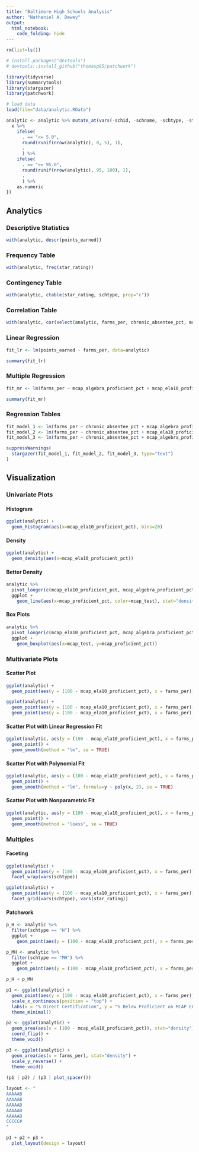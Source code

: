 ```yaml
---
title: "Baltimore High Schools Analysis"
author: "Nathaniel A. Dewey"
output:
  html_notebook:
    code_folding: hide
---
```


```r
rm(list=ls())

# install.packages("devtools")
# devtools::install_github("thomasp85/patchwork")

library(tidyverse)
library(summarytools)
library(stargazer)
library(patchwork)

# load data
load(file="data/analytic.RData")

analytic <- analytic %>% mutate_at(vars(-schid, -schname, -schtype, -star_rating, -points_earned), function(x) {
  x %>%
    ifelse(
      . == "<= 5.0",
      round(runif(nrow(analytic), 0, 5), 1),
      .
      ) %>%
    ifelse(
      . == ">= 95.0",
      round(runif(nrow(analytic), 95, 100), 1),
      .
      ) %>%
    as.numeric
})
```

## Analytics

### Descriptive Statistics

```r
with(analytic, descr(points_earned))
```

### Frequency Table

```r
with(analytic, freq(star_rating))
```


### Contingency Table

```r
with(analytic, ctable(star_rating, schtype, prop="c"))
```

### Correlation Table

```r
with(analytic, cor(select(analytic, farms_per, chronic_absentee_pct, mcap_algebra_proficient_pct, mcap_ela10_proficient_pct)))
```

### Linear Regression

```r
fit_lr <- lm(points_earned ~ farms_per, data=analytic)

summary(fit_lr)
```

### Multiple Regression

```r
fit_mr <- lm(farms_per ~ mcap_algebra_proficient_pct + mcap_ela10_proficient_pct, data=analytic)

summary(fit_mr)
```

### Regression Tables

```r
fit_model_1 <- lm(farms_per ~ chronic_absentee_pct + mcap_algebra_proficient_pct, data=analytic)
fit_model_2 <- lm(farms_per ~ chronic_absentee_pct + mcap_ela10_proficient_pct, data=analytic)
fit_model_3 <- lm(farms_per ~ chronic_absentee_pct + mcap_algebra_proficient_pct + mcap_ela10_proficient_pct, data=analytic)

suppressWarnings(
  stargazer(fit_model_1, fit_model_2, fit_model_3, type="text")
)
```

## Visualization

### Univariate Plots {.tabset}

#### Histogram

```r
ggplot(analytic) +
  geom_histogram(aes(x=mcap_ela10_proficient_pct), bins=20)
```

#### Density

```r
ggplot(analytic) +
  geom_density(aes(x=mcap_ela10_proficient_pct))
```

#### Better Density

```r
analytic %>%
  pivot_longer(c(mcap_ela10_proficient_pct, mcap_algebra_proficient_pct), names_to="mcap_test", values_to="mcap_proficient_pct") %>%
  ggplot +
    geom_line(aes(x=mcap_proficient_pct, color=mcap_test), stat="density")
```

#### Box Plots

```r
analytic %>%
  pivot_longer(c(mcap_ela10_proficient_pct, mcap_algebra_proficient_pct), names_to="mcap_test", values_to="mcap_proficient_pct") %>%
  ggplot +
    geom_boxplot(aes(x=mcap_test, y=mcap_proficient_pct))
```

### Multivariate Plots {.tabset}

#### Scatter Plot

```r
ggplot(analytic) +
  geom_point(aes(y = (100 - mcap_ela10_proficient_pct), x = farms_per))
```

```r
ggplot(analytic) +
  geom_point(aes(y = (100 - mcap_ela10_proficient_pct), x = farms_per)) +
  geom_point(aes(y = (100 - mcap_ela10_proficient_pct), x = farms_per), data=function(df) { filter(df, schid %in% c(403, 407, 415, 480)) }, color="red")
```

#### Scatter Plot with Linear Regression Fit

```r
ggplot(analytic, aes(y = (100 - mcap_ela10_proficient_pct), x = farms_per)) +
  geom_point() +
  geom_smooth(method = "lm", se = TRUE)
```

#### Scatter Plot with Polynomial Fit

```r
ggplot(analytic, aes(y = (100 - mcap_ela10_proficient_pct), x = farms_per)) +
  geom_point() +
  geom_smooth(method = "lm", formula=y ~ poly(x, 2), se = TRUE)
```

#### Scatter Plot with Nonparametric Fit

```r
ggplot(analytic, aes(y = (100 - mcap_ela10_proficient_pct), x = farms_per)) +
  geom_point() +
  geom_smooth(method = "loess", se = TRUE)
```

### Multiples

#### Faceting

```r
ggplot(analytic) +
  geom_point(aes(y = (100 - mcap_ela10_proficient_pct), x = farms_per)) +
  facet_wrap(vars(schtype))
```


```r
ggplot(analytic) +
  geom_point(aes(y = (100 - mcap_ela10_proficient_pct), x = farms_per)) +
  facet_grid(vars(schtype), vars(star_rating))
```

#### Patchwork

```r
p_H <- analytic %>%
  filter(schtype == "H") %>%
  ggplot +
    geom_point(aes(y = (100 - mcap_ela10_proficient_pct), x = farms_per))

p_MH <- analytic %>%
  filter(schtype == "MH") %>%
  ggplot +
    geom_point(aes(y = (100 - mcap_ela10_proficient_pct), x = farms_per))

p_H + p_MH
```


```r
p1 <- ggplot(analytic) +
  geom_point(aes(y = (100 - mcap_ela10_proficient_pct), x = farms_per)) +
  scale_x_continuous(position = "top") +
  labs(x = "% Direct Certification", y = "% Below Proficient on MCAP ELA") +
  theme_minimal()

p2 <- ggplot(analytic) +
  geom_area(aes(x = (100 - mcap_ela10_proficient_pct)), stat="density") +
  coord_flip() +
  theme_void()

p3 <- ggplot(analytic) +
  geom_area(aes(x = farms_per), stat="density") +
  scale_y_reverse() +
  theme_void()
  
(p1 | p2) / (p3 | plot_spacer())
```

```r
layout <- "
AAAAAB
AAAAAB
AAAAAB
AAAAAB
AAAAAB
CCCCC#
"

p1 + p2 + p3 +
  plot_layout(design = layout)
```

